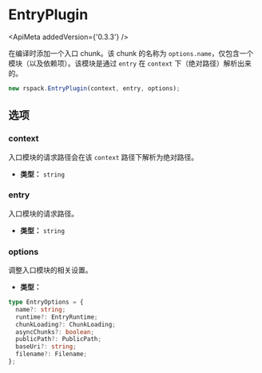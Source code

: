 
# EntryPlugin

<ApiMeta addedVersion={'0.3.3'} />

在编译时添加一个入口 chunk。该 chunk 的名称为 `options.name`，仅包含一个模块（以及依赖项）。该模块是通过 `entry` 在 `context` 下（绝对路径）解析出来的。

```js
new rspack.EntryPlugin(context, entry, options);
```

## 选项

### context

入口模块的请求路径会在该 `context` 路径下解析为绝对路径。

- **类型：** `string`

### entry

入口模块的请求路径。

- **类型：** `string`

### options

调整入口模块的相关设置。

- **类型：**
```ts
type EntryOptions = {
  name?: string;
  runtime?: EntryRuntime;
  chunkLoading?: ChunkLoading;
  asyncChunks?: boolean;
  publicPath?: PublicPath;
  baseUri?: string;
  filename?: Filename;
};
```
